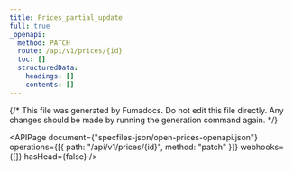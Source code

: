 ```yaml
---
title: Prices_partial_update
full: true
_openapi:
  method: PATCH
  route: /api/v1/prices/{id}
  toc: []
  structuredData:
    headings: []
    contents: []
---
```


{/* This file was generated by Fumadocs. Do not edit this file directly. Any changes should be made by running the generation command again. */}

<APIPage
  document={"specfiles-json/open-prices-openapi.json"}
  operations={[{ path: "/api/v1/prices/{id}", method: "patch" }]}
  webhooks={[]}
  hasHead={false}
/>
